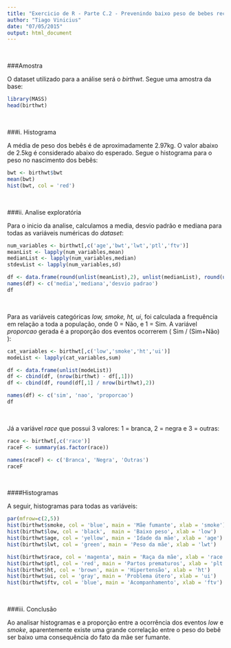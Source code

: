 ```yaml
---
title: "Exercicio de R - Parte C.2 - Prevenindo baixo peso de bebes recem-nascidos"
author: "Tiago Vinicius"
date: "07/05/2015"
output: html_document
---
```


<br>

###Amostra

O dataset utilizado para a análise será o *birthwt*. Segue uma amostra da base:

```r
library(MASS)
head(birthwt)
```

<br>

###i. Histograma

A média de peso dos bebês é de aproximadamente 2.97kg. O valor abaixo de 2.5kg é considerado abaixo do esperado. Segue o histograma para o peso no nascimento dos bebês:

```r
bwt <- birthwt$bwt
mean(bwt)
hist(bwt, col = 'red')
```

<br>

###ii. Analise exploratória

Para o inicio da analise, calculamos a media, desvio padrão e mediana para todas as variáveis numéricas do *dataset*:

```r
num_variables <- birthwt[,c('age','bwt','lwt','ptl','ftv')]
meanList <- lapply(num_variables,mean)
medianList <- lapply(num_variables,median)
stdevList <- lapply(num_variables,sd)

df <- data.frame(round(unlist(meanList),2), unlist(medianList), round(unlist(stdevList),2))
names(df) <- c('media','mediana','desvio padrao')
df
```

<br>

Para as variáveis categóricas *low, smoke, ht, ui*, foi calculada a frequência em relação a toda a população, onde 0 = Não, e 1 = Sim. A variável *proporcao* gerada é a proporção dos eventos ocorrerem ( Sim / (Sim+Não) ):

```r
cat_variables <- birthwt[,c('low','smoke','ht','ui')]
modeList <- lapply(cat_variables,sum)

df <- data.frame(unlist(modeList))
df <- cbind(df, (nrow(birthwt) - df[,1]))
df <- cbind(df, round(df[,1] / nrow(birthwt),2))

names(df) <- c('sim', 'nao', 'proporcao')
df
```
<br>

Já a variável *race* que possui 3 valores: 1 = branca, 2 = negra e 3 = outras:
```r
race <- birthwt[,c('race')]
raceF <- summary(as.factor(race))

names(raceF) <- c('Branca', 'Negra', 'Outras')
raceF
```

<br>

####Histogramas

A seguir, histogramas para todas as variáveis:

```r
par(mfrow=c(2,5))
hist(birthwt$smoke, col = 'blue', main = 'Mãe fumante', xlab = 'smoke')
hist(birthwt$low, col = 'black',  main = 'Baixo peso', xlab = 'low')
hist(birthwt$age, col = 'yellow', main = 'Idade da mãe', xlab = 'age')
hist(birthwt$lwt, col = 'green', main = 'Peso da mãe', xlab = 'lwt')

hist(birthwt$race, col = 'magenta', main = 'Raça da mãe', xlab = 'race')
hist(birthwt$ptl, col = 'red', main = 'Partos prematuros', xlab = 'plt')
hist(birthwt$ht, col = 'brown', main = 'Hipertensão', xlab = 'ht')
hist(birthwt$ui, col = 'gray', main = 'Problema útero', xlab = 'ui')
hist(birthwt$ftv, col = 'blue', main = 'Acompanhamento', xlab = 'ftv')
```

<br>

###iii. Conclusão

Ao analisar histogramas e a proporção entre a ocorrência dos eventos *low* e *smoke*, aparentemente existe uma grande correlação entre o peso do bebê ser baixo uma consequência do fato da mãe ser fumante.

<br>